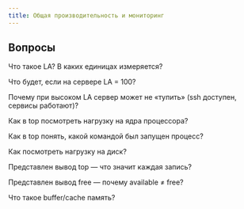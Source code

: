 ```yaml
---
title: Общая производительность и мониторинг
---
```


## Вопросы

Что такое LA? В каких единицах измеряется?

Что будет, если на сервере LA = 100?

Почему при высоком LA сервер может не «тупить» (ssh доступен, сервисы работают)?

Как в top посмотреть нагрузку на ядра процессора?

Как в top понять, какой командой был запущен процесс?

Как посмотреть нагрузку на диск?

Представлен вывод top — что значит каждая запись?

Представлен вывод free — почему available ≠ free?

Что такое buffer/cache память?
